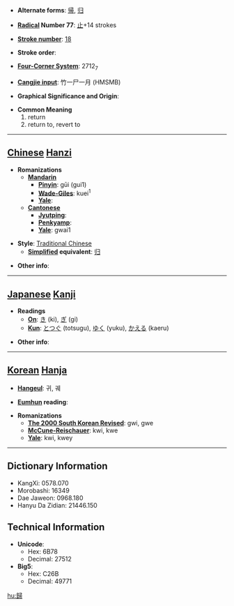 * '''Alternate forms''': [[帰]], [[归]]

* '''[[Wiktionary:Chinese radical index| Radical]] Number 77''': [[Wiktionary:Chinese radical index 止|止]]+14 strokes

* '''[[Wiktionary:Chinese total strokes index|Stroke number]]''': [[Wiktionary:Chinese total strokes index 18|18]]

* '''Stroke order''': 

* '''[[Wiktionary:Chinese four corner index|Four-Corner System]]''': 2712<sub>7</sub>

* '''[[Wiktionary:Chinese Cangjie index|Cangjie input]]''': 竹一尸一月 (HMSMB)

* '''Graphical Significance and Origin''': 

* '''Common Meaning'''
*#return
*# return to, revert to


----

== [[Chinese]] [[Hanzi]] ==

* '''Romanizations'''
** '''[[Mandarin]]'''
*** '''[[Pinyin]]''': gūi (gui1)
*** '''[[Wade-Giles]]''': kuei<sup>1</sup>
*** '''[[Yale]]''': 
** '''[[Cantonese]]'''
*** '''[[Jyutping]]''':
*** '''[[Penkyamp]]''': 
*** '''[[Yale]]''': gwai1

* '''Style''': [[Traditional Chinese]] 
** '''[[Simplified Chinese|Simplified]] equivalent''': [[归]]

* '''Other info''': 

----

== [[Japanese]] [[Kanji]] ==

* '''Readings'''
** '''[[On]]''': [[き]] (ki), [[ぎ]] (gi)
** '''[[Kun]]''': [[とつぐ]] (totsugu), [[ゆく]] (yuku), [[かえる]] (kaeru)

* '''Other info''':  

----

== [[Korean]] [[Hanja]] ==

* '''[[Hangeul]]''': 귀, 궤

* '''[[Eumhun]] reading''': 

* '''Romanizations'''
** '''[[The 2000 South Korean Revised Romanization|The 2000 South Korean Revised]]''': gwi, gwe
** '''[[McCune-Reischauer]]''': kwi, kwe
** '''[[Yale]]''': kwi, kwey

----

== Dictionary Information ==

* KangXi: 0578.070
* Morobashi: 16349
* Dae Jaweon: 0968.180
* Hanyu Da Zidian: 21446.150

== Technical Information ==

* '''Unicode''':
** Hex: 6B78
** Decimal: 27512
* '''Big5''':
** Hex: C26B
** Decimal: 49771

[[hu:歸]]